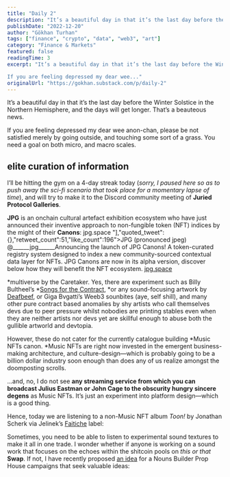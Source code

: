 ```yaml
---
title: "Daily 2"
description: "It’s a beautiful day in that it’s the last day before the Winter Solstice in the Northern Hemisphere, and the days will get longer."
publishDate: "2022-12-20"
author: "Gökhan Turhan"
tags: ["finance", "crypto", "data", "web3", "art"]
category: "Finance & Markets"
featured: false
readingTime: 3
excerpt: "It’s a beautiful day in that it’s the last day before the Winter Solstice in the Northern Hemisphere, and the days will get longer. That’s a beauteous news.

If you are feeling depressed my dear wee..."
originalUrl: "https://gokhan.substack.com/p/daily-2"
---
```


It’s a beautiful day in that it’s the last day before the Winter Solstice in the Northern Hemisphere, and the days will get longer. That’s a beauteous news.

If you are feeling depressed my dear wee anon-chan, please be not satisfied merely by going outside, and touching some sort of a grass. You need a goal on both micro, and macro scales.

## elite curation of information

I’ll be hitting the gym on a 4-day streak today (*sorry, I paused here so as to push away the sci-fi scenario that took place for a momentary lapse of time*), and will try to make it to the Discord community meeting of **Juried Protocol Galleries**.

**JPG** is an onchain cultural artefact exhibition ecosystem who have just announced their inventive approach to non-fungible token (NFT) indices by the might of their **Canons**:
jpg.space "],"quoted_tweet":{},"retweet_count":51,"like_count":196">JPG (pronounced jpeg) @______jpg______Announcing the launch of JPG Canons! A token-curated registry system designed to index a new community-sourced contextual data layer for NFTs. JPG Canons are now in its alpha version, discover below how they will benefit the NFT ecosystem.
[jpg.space](https://jpg.space)

<TwitterEmbed url="https://twitter.com/i/status/1600883253816496128" />

*multiverse by the Caretaker. Yes, there are experiment such as Billy Bultheel’s *[Songs for the Contract](https://www.folia.app/works/10), *or any sound-focusing artwork by [Deafbeef](https://www.deafbeef.com/), or Giga Bvgatti’s Weeb3 sounbites (aye, self shill), and many other pure contract based anomalies by shy artists who call themselves devs due to peer pressure whilst nobodies are printing stables even when they are neither artists nor devs yet are skillful enough to abuse both the gullible artworld and devtopia.

However, these do not cater for the currently catalogue building *Music NFTs canon. *Music NFTs are right now invested in the emergent business-making architecture, and culture-design—which is probably going to be a billion dollar industry soon enough than does any of us realize amongst the doomposting scrolls.

…and, no, I do not see **any streaming service from which you can broadcast Julius Eastman or John Cage to the obscurity hungry sincere degens** as Music NFTs. It’s just an experiment into platform design—which is a good thing.

Hence, today we are listening to a non-Music NFT album *Toon!* by Jonathan Scherk via Jelinek’s [Faitiche](https://faitiche.de/blog/2022) label:

Sometimes, you need to be able to listen to experimental sound textures to make it all in one trade. I wonder whether if anyone is working on a sound work that focuses on the echoes within the shitcoin pools on *this or that* **Swap**. If not, I have recently proposed [an idea](https://prop.house/builder/ideas-are-valuable/2508) for a Nouns Builder Prop House campaigns that seek valuable ideas:
